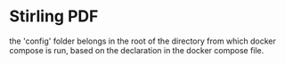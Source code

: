 # Stirling PDF

the 'config' folder belongs in the root of the directory from which docker compose is run, based on the declaration in the docker compose file.
